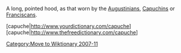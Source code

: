 {{Move to Wiktionary}}
A long, pointed hood, as that worn by the [[Augustinians]], [[Order of Friars Minor Capuchin|Capuchins]] or [[Franciscans]].

[capuche|http://www.yourdictionary.com/capuche]
[capuche|http://www.thefreedictionary.com/capuche]


[[Category:Move to Wiktionary 2007-11]]